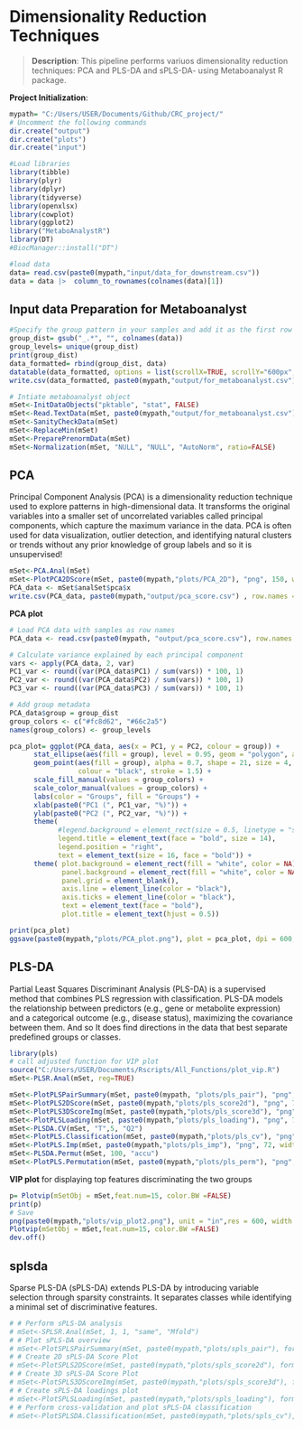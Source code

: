 # Dimensionality Reduction Techniques
> **Description**: This pipeline performs variuos dimensionality reduction techniques: PCA and PLS-DA and sPLS-DA- using Metaboanalyst R package.


**Project Initialization**:
```r
mypath= "C:/Users/USER/Documents/Github/CRC_project/"
# Uncomment the following commands
dir.create("output")
dir.create("plots")
dir.create("input")
```

```r
#Load libraries
library(tibble)
library(plyr)
library(dplyr)
library(tidyverse)
library(openxlsx)
library(cowplot)
library(ggplot2)
library("MetaboAnalystR")
library(DT)
#BiocManager::install("DT")
```

```r
#load data
data= read.csv(paste0(mypath,"input/data_for_downstream.csv"))
data = data |>  column_to_rownames(colnames(data)[1]) 


```

## **Input data Preparation for Metaboanalyst**
```r
#Specify the group pattern in your samples and add it as the first row in the sheet.
group_dist= gsub("_.*", "", colnames(data))
group_levels= unique(group_dist)
print(group_dist)
data_formatted= rbind(group_dist, data)
datatable(data_formatted, options = list(scrollX=TRUE, scrollY="600px", autoWidth = TRUE))
write.csv(data_formatted, paste0(mypath,"output/for_metaboanalyst.csv"))

```

```r
# Intiate metaboanalyst object
mSet<-InitDataObjects("pktable", "stat", FALSE)
mSet<-Read.TextData(mSet, paste0(mypath,"output/for_metaboanalyst.csv"), "colu", "disc")
mSet<-SanityCheckData(mSet)
mSet<-ReplaceMin(mSet)
mSet<-PreparePrenormData(mSet)
mSet<-Normalization(mSet, "NULL", "NULL", "AutoNorm", ratio=FALSE)


```

## **PCA**  
   Principal Component Analysis (PCA) is a dimensionality reduction technique used to explore patterns in high-dimensional data. It transforms the original variables into a smaller set of uncorrelated variables called principal components, which capture the maximum variance in the data. PCA is often used for data visualization, outlier detection, and identifying natural clusters or trends without any prior knowledge of group labels and so it is unsupervised!
```r
mSet<-PCA.Anal(mSet)
mSet<-PlotPCA2DScore(mSet, paste0(mypath,"plots/PCA_2D"), "png", 150, width=NA, 1,2,0.95,0,0)
PCA_data <- mSet$analSet$pca$x
write.csv(PCA_data, paste0(mypath,"output/pca_score.csv") , row.names = TRUE)

```

**PCA plot**
```r
# Load PCA data with samples as row names
PCA_data <- read.csv(paste0(mypath, "output/pca_score.csv"), row.names = 1)

# Calculate variance explained by each principal component
vars <- apply(PCA_data, 2, var)
PC1_var <- round((var(PCA_data$PC1) / sum(vars)) * 100, 1)
PC2_var <- round((var(PCA_data$PC2) / sum(vars)) * 100, 1)
PC3_var <- round((var(PCA_data$PC3) / sum(vars)) * 100, 1)

# Add group metadata
PCA_data$group = group_dist
group_colors <- c("#fc8d62", "#66c2a5")
names(group_colors) <- group_levels

pca_plot= ggplot(PCA_data, aes(x = PC1, y = PC2, colour = group)) + 
      stat_ellipse(aes(fill = group), level = 0.95, geom = "polygon", alpha = 0.1, colour = NA) +
      geom_point(aes(fill = group), alpha = 0.7, shape = 21, size = 4,
                 colour = "black", stroke = 1.5) +
      scale_fill_manual(values = group_colors) +
      scale_color_manual(values = group_colors) +
      labs(color = "Groups", fill = "Groups") +
      xlab(paste0("PC1 (", PC1_var, "%)")) +
      ylab(paste0("PC2 (", PC2_var, "%)")) +
      theme(
            #legend.background = element_rect(size = 0.5, linetype = "solid", colour = "black"),
            legend.title = element_text(face = "bold", size = 14),
            legend.position = "right",
            text = element_text(size = 16, face = "bold")) +
      theme( plot.background = element_rect(fill = "white", color = NA),
             panel.background = element_rect(fill = "white", color = NA),
             panel.grid = element_blank(),
             axis.line = element_line(color = "black"),
             axis.ticks = element_line(color = "black"),
             text = element_text(face = "bold"),
             plot.title = element_text(hjust = 0.5)) 

print(pca_plot)
ggsave(paste0(mypath,"plots/PCA_plot.png"), plot = pca_plot, dpi = 600, width = 10, height = 7)

```

## **PLS-DA**  
   Partial Least Squares Discriminant Analysis (PLS-DA) is a supervised method that combines PLS regression with classification. PLS-DA models the relationship between predictors (e.g., gene or metabolite expression) and a categorical outcome (e.g., disease status), maximizing the covariance between them. And so  It does find directions in the data that best separate predefined groups or classes.
```r
library(pls)
# call adjusted function for VIP plot
source("C:/Users/USER/Documents/Rscripts/All_Functions/plot_vip.R")
mSet<-PLSR.Anal(mSet, reg=TRUE)

mSet<-PlotPLSPairSummary(mSet, paste0(mypath, "plots/pls_pair"), "png", 72, width=NA, 5)
mSet<-PlotPLS2DScore(mSet, paste0(mypath,"plots/pls_score2d"), "png", 72, width=NA, 1,2,0.95,0,0)
mSet<-PlotPLS3DScoreImg(mSet, paste0(mypath,"plots/pls_score3d"), "png", 72, width=NA, 1,2,3, 40)
mSet<-PlotPLSLoading(mSet, paste0(mypath,"plots/pls_loading"), "png", 72, width=NA, 1, 2);
mSet<-PLSDA.CV(mSet, "T",5, "Q2")
mSet<-PlotPLS.Classification(mSet, paste0(mypath,"plots/pls_cv"), "png", 72, width=NA)
mSet<-PlotPLS.Imp(mSet, paste0(mypath,"plots/pls_imp"), "png", 72, width=7, "vip", "Comp. 1", 15,  FALSE)
mSet<-PLSDA.Permut(mSet, 100, "accu")
mSet<-PlotPLS.Permutation(mSet, paste0(mypath,"plots/pls_perm"), "png", 72, width=NA)
```

**VIP plot** for displaying top features discriminating the two groups
```r
p= Plotvip(mSetObj = mSet,feat.num=15, color.BW =FALSE)
print(p)
# Save
png(paste0(mypath,"plots/vip_plot2.png"), unit = "in",res = 600, width = 7, height = 7)
Plotvip(mSetObj = mSet,feat.num=15, color.BW =FALSE)
dev.off()

```

## **splsda**  
   Sparse PLS-DA (sPLS-DA) extends PLS-DA by introducing variable selection through sparsity constraints. It separates classes while identifying a minimal set of discriminative features.
```r
# # Perform sPLS-DA analysis
# mSet<-SPLSR.Anal(mSet, 1, 1, "same", "Mfold")
# # Plot sPLS-DA overview
# mSet<-PlotSPLSPairSummary(mSet, paste0(mypath,"plots/spls_pair"), format = "png", dpi=72, width=NA, 5)
# # Create 2D sPLS-DA Score Plot
# mSet<-PlotSPLS2DScore(mSet, paste0(mypath,"plots/spls_score2d"), format = "png", dpi=72, width=NA, 1, 2, 0.95, 1, 0)
# # Create 3D sPLS-DA Score Plot
# mSet<-PlotSPLS3DScoreImg(mSet, paste0(mypath,"plots/spls_score3d"), format = "png", 72, width=NA, 1, 2, 3, 40)
# # Create sPLS-DA loadings plot
# mSet<-PlotSPLSLoading(mSet, paste0(mypath,"plots/spls_loading"), format = "png", dpi=72, width=NA, 1,"overview")
# # Perform cross-validation and plot sPLS-DA classification
# mSet<-PlotSPLSDA.Classification(mSet, paste0(mypath,"plots/spls_cv"), format = "png", dpi=72, width=NA)

```

